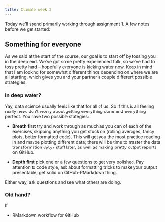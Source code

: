 ```yaml
---
title: Climate week 2
---
```


Today we'll spend primarily working through assignment 1.  A few notes before we get started:

## Something for everyone

As we said at the start of the course, our goal is to start off by tossing you in the deep end.  We've got some pretty experienced folk, so we've had to toss pretty hard -- hopefully everyone is kicking water now.  Keep in mind that I am looking for somewhat different things depending on where we are all starting, which gives you and your partner a couple different possible strategies.

### In deep water?

Yay, data science usually feels like that for all of us.  So if this is all feeling really new: don't worry about getting everything done and everything perfect.  You have two possible stategies: 

- **Breath first** try and work through as much as you can of each of the exercises, skipping anything you get stuck on (rolling averages, fancy plots, better formatted code).  This will get you the most practice reading in and maybe plotting different data; there will be time to master the data transformation `dplyr` stuff later, as well as making pretty output reports on GitHub.  

- **Depth first** pick one or a few questions to get very polished. Pay attention to code style, ask about formatting tricks to make your output presentable, get solid on GitHub-RMarkdown thing.  

Either way, ask questions and see what others are doing.  

### Old hand?

If 

- RMarkdown workflow for GitHub
